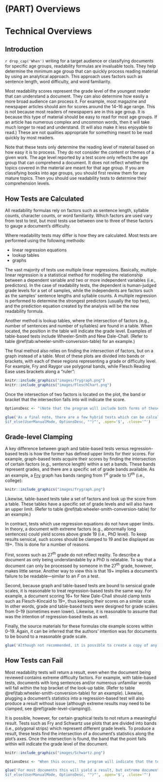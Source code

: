 # (PART) Overviews {-}

# Technical Overviews

## Introduction {-#intro}

`r drop_cap('When')` writing for a target audience or classifying documents for specific age groups, readability formulas are invaluable tools.
They help determine the minimum age group that can quickly process reading material by using an analytical approach.
This approach uses factors such as sentence length, word difficulty, and word familiarity.

Most readability scores represent the grade level of the youngest reader that can understand a document.
They can also determine how easily a more broad audience can process it. For example, most magazine and newspaper articles should aim for scores around the 14–16 age range.
This is not because most readers of newspapers are in this age group. It is because this type of material should be easy to read for most age groups.
If an article has numerous complex and uncommon words, then it will take much longer to read and understand. (It will also make it less enjoyable to read.)
These are not qualities appropriate for something meant to be read quickly by most readers.

Note that these tests only determine the reading level of material based on how easy it is to process.
They do not consider the content or themes of a given work. The age level reported by a test score only reflects the age group that can comprehend a document.
It does not reflect whether the topics covered in the material are meant for that age group. If you are classifying books into age groups, you should first review them for any mature topics.
Then you should use readability tests to determine their comprehension levels.

\newpage

## How Tests are Calculated

All readability formulas rely on factors such as sentence length, syllable counts, character counts, or word familiarity.
Which factors are used vary from test to test, but most tests use between one to three of these factors to gauge a document's difficulty.

::: {.minipage data-latex="{\textwidth}"}
Where readability tests may differ is how they are calculated. Most tests are performed using the following methods:

- linear regression equations
- lookup tables
- graphs
:::

The vast majority of tests use multiple linear regressions. Basically, multiple linear regression is a statistical method for modelling the relationship between a dependent variable and two or more independent variables (i.e., predictors). In the case of readability tests, the dependent is human-judged grade levels for a set of samples, while the independents are factors such as the samples' sentence lengths and syllable counts. A multiple regression is performed to determine the strongest predictors (usually the top two), and the prediction equation created by the analysis will be the new readability formula.

Another method is lookup tables, where the intersection of factors (e.g., number of sentences and number of syllables) are found in a table. When located, the position in the table will indicate the grade level. Examples of table-based tests include Wheeler-Smith and New Dale-Chall. (Refer to table \@ref(tab:wheeler-smith-conversion-table) for an example.)

The final method also relies on finding the intersection of factors, but on a graph instead of a table. Most of these plots are divided into bands or brackets, with each of these regions representing a grade or difficulty level. For example, Fry and Raygor use polygonal bands, while Flesch Reading Ease uses brackets along a “ruler”:

```r
knitr::include_graphics("images/frygraph.png")
knitr::include_graphics("images/FleschChart.png")
```

Once the intersection of two factors is located on the plot, the band or bracket that the intersection falls into will indicate the score.

```r
OptionsDesc <- "(Note that the program will include both forms of these tests in the results.)"

glue('As a final note, there are a few hybrid tests which can be calculated via a regression equation or graph. These tests were initially constructed as regression equations, and this is the preferred method for performing them. The tests\' authors, however, would also offer a graphical version as a quicker and simpler way for performing these tests. Examples of these tests include Flesch Reading Ease and Crawford.
$if_else(UserManualMode, OptionsDesc, "")^', .open='$', .close='^')
```

## Grade-level Clamping {#grade-level-clamping}

A key difference between graph and table-based tests versus regression-based tests is how the former has defined upper limits for their scores. For example, graph-based tests acquire their scores by finding the intersection of certain factors (e.g., sentence length) within a set a bands. These bands represent grades, and there are a specific set of grade bands available. As an example, a [Fry](#fry-test) graph has bands ranging from 1^st^ grade to 17^th^ (i.e., college):

```r
knitr::include_graphics("images/frygraph.png")
```

Likewise, table-based tests take a set of factors and look up the score from a table. These tables have a specific set of grade levels and will also have an upper limit. (Refer to table \@ref(tab:wheeler-smith-conversion-table) for an example.)

In contract, tests which use regression equations do not have upper limits. In theory, a document with extreme factors (e.g., abnormally long sentences) could yield scores above grade 19 (i.e., PhD level). To keep results sensical, such scores should be clamped to 19 and be displayed as 19+. This is done for a number of reasons.

First, scores such as 27^th^ grade do not reflect reality. To describe a document as only being understandable by a PhD is relatable. To say that a document can only be processed by someone in the 27^th^ grade, however, makes little sense. Another way to view this is that 19+ implies a document's failure to be readable—similar to an *F* on a test.

Second, because graph and table-based tests are bound to sensical grade scales, it is reasonable to treat regression-based tests the same way. For example, a document scoring 16+ for New Dale-Chall should clamp tests such as Flesch-Kincaid to 19+, thus keeping their scores on a similar scale. In other words, grade and table-based tests were designed for grade scales from 0–19 (sometimes even lower). Likewise, it is reasonable to assume that was the intention of regression-based tests as well.

Finally, the source materials for these formulas cite example scores within 0–19. Again, it can be inferred that the authors' intention was for documents to be bound to a reasonable grade scale.

```r
glue('Although not recommended, it is possible to create a copy of any regression-based test and remove this clamping. (Refer to ch. \\@ref(custom-test-no-clamping) for an example.)')
```

## How Tests can Fail

Most readability tests will return a result, even when the document being reviewed contains extreme difficulty factors. For example, with table-based tests, documents with long sentences and/or numerous unfamiliar words will fall within the top bracket of the look-up table. (Refer to table \@ref(tab:wheeler-smith-conversion-table) for an example). Likewise, plugging a document's statistics into a regression-based test will also produce a result without issue (although extreme results may need to be clamped, see \@ref(grade-level-clamping)).

It is possible, however, for certain graphical tests to not return a meaningful result. Tests such as Fry and Schwartz use plots that are divided into bands (i.e., polygonal strips) which represent different grade levels. To produce a result, these tests find the intersection of a document's statistics along the plot's axes. Once the intersection is found, the band that the point falls within will indicate the grade level of the document.

```r
knitr::include_graphics("images/Schwartz.png")
```

```r
OptionsDesc <- "When this occurs, the program will indicate that the test failed and explain which factor (e.g., high syllable count) caused the failure."

glue('For most documents this will yield a result, but extreme documents may fall outside of the grade-level bands. (This can happen if there are too many difficult words or lengthy sentences.)
$if_else(UserManualMode, OptionsDesc, "")^', .open='$', .close='^')
```
